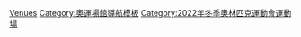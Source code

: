 {{Navbox
|name = 2022年冬季奧林匹克運動會比賽場館
|state = {{{state|}}}
|title = [[2022年冬季奥林匹克运动会和冬季残疾人奥林匹克运动会比赛场馆列表|第24届冬季奧林匹克运动会比赛场馆]]
|listclass = hlist

|group1 = [[北京市|北京]]赛区
|list1  = 
* [[国家速滑馆]]
* [[国家游泳中心]]
* [[國家體育館]]
* [[凯迪拉克中心|五棵松体育馆]]
* [[首都体育馆]]
* [[首钢滑雪大跳台]]

|group2 = [[延庆区|延庆]]赛区
|list2  = 
* [[国家高山滑雪中心]]
* [[国家雪车雪橇中心]]

|group3 = [[张家口市|张家口]]赛区
|list3  = 
* [[国家冬季两项中心]]
* [[国家跳台滑雪中心]]
* [[国家越野滑雪中心]]
* [[密苑云顶乐园|云顶滑雪公园]]

}}<noinclude>
[[Category:2022年冬季奧林匹克運動會模板|Venues]]
[[Category:奧運場館導航模板]]
[[Category:2022年冬季奧林匹克運動會運動場]]
</noinclude>